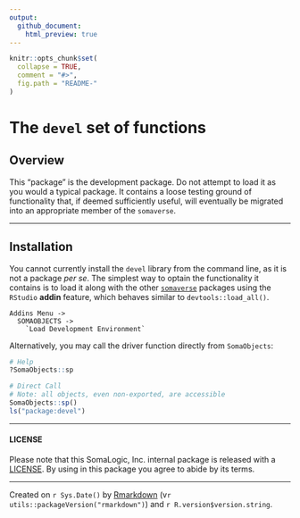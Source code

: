 ```yaml
---
output:
  github_document:
    html_preview: true
---
```



<!-- README.md is generated from README.Rmd. Please edit that file -->


```r
knitr::opts_chunk$set(
  collapse = TRUE,
  comment = "#>",
  fig.path = "README-"
)
```


# The `devel` set of functions


## Overview

This "package" is the development package. Do not attempt to load it as you
would a typical package. It contains a loose testing ground of functionality
that, if deemed sufficiently useful, will eventually be migrated into an
appropriate member of the `somaverse`.


----------------------------

## Installation

You cannot currently install the `devel` library from the command line, as 
it is not a package *per se*. The simplest way to optain the functionality
it contains is to load it along with the other 
[`somaverse`](http://bitbucket.sladmin.com/projects/SV) packages
using the `RStudio` **addin** feature, which behaves similar to 
`devtools::load_all()`.

```
Addins Menu ->
  SOMAOBJECTS ->
    `Load Development Environment`
```

Alternatively, you may call the driver function directly from `SomaObjects`:

```r
# Help
?SomaObjects::sp

# Direct Call
# Note: all objects, even non-exported, are accessible
SomaObjects::sp()
ls("package:devel")
```


----------

#### LICENSE

Please note that this SomaLogic, Inc. internal package is released with 
a [LICENSE](LICENSE). By using in this package you agree to abide by its terms.


-------------------------

Created on `r Sys.Date()` by [Rmarkdown](https://github.com/rstudio/rmarkdown)
(v`r utils::packageVersion("rmarkdown")`) and `r R.version$version.string`. 
